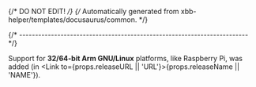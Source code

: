 {/* DO NOT EDIT! */}
{/* Automatically generated from xbb-helper/templates/docusaurus/common. */}


{/* ------------------------------------------------------------------------ */}

Support for **32/64-bit Arm GNU/Linux** platforms,
like Raspberry Pi, was added
(in <Link to={props.releaseURL || 'URL'}>{props.releaseName || 'NAME'}</Link>).
